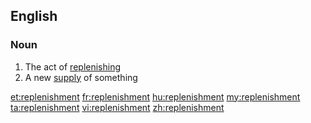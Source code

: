 ==English==

===Noun===
{{en-noun}}

# The act of [[replenish]]ing
# A new [[supply]] of something

[[et:replenishment]]
[[fr:replenishment]]
[[hu:replenishment]]
[[my:replenishment]]
[[ta:replenishment]]
[[vi:replenishment]]
[[zh:replenishment]]